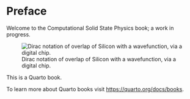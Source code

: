 # Preface {.unnumbered}

Welcome to the Computational Solid State Physics book; a work in progress.

![Dirac notation of overlap of Silicon with a wavefunction, via a digital chip.](cover.png)

This is a Quarto book.

To learn more about Quarto books visit <https://quarto.org/docs/books>.
